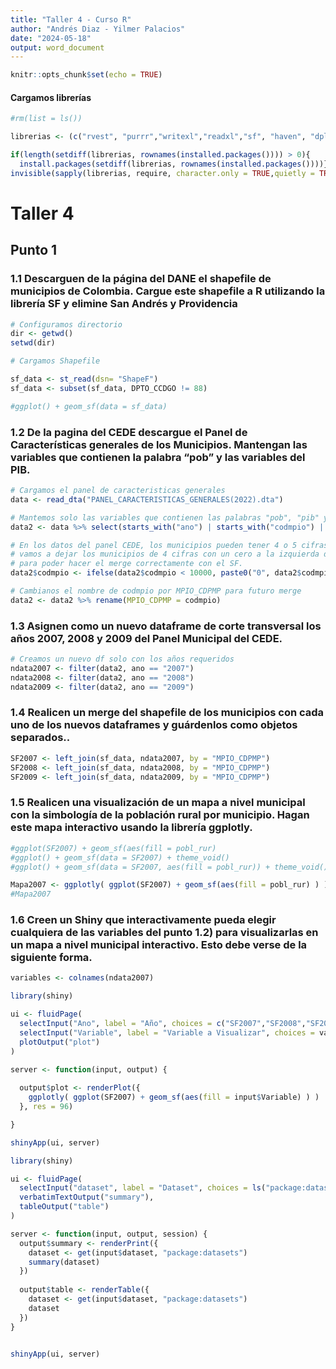 ```yaml
---
title: "Taller 4 - Curso R"
author: "Andrés Diaz - Yilmer Palacios"
date: "2024-05-18"
output: word_document
---
```


```r
knitr::opts_chunk$set(echo = TRUE)
```

#### Cargamos librerías
```r

#rm(list = ls())

librerias <- (c("rvest", "purrr","writexl","readxl","sf", "haven", "dplyr", "plotly", "ggplot2", "shiny"))

if(length(setdiff(librerias, rownames(installed.packages()))) > 0){
  install.packages(setdiff(librerias, rownames(installed.packages())))}
invisible(sapply(librerias, require, character.only = TRUE,quietly = TRUE))


```


# Taller 4

## Punto 1

### 1.1 Descarguen de la página del DANE el shapefile de municipios de Colombia. Cargue este shapefile a R utilizando la librería SF y elimine San Andrés y Providencia

```r
# Configuramos directorio
dir <- getwd()
setwd(dir)

# Cargamos Shapefile

sf_data <- st_read(dsn= "ShapeF")
sf_data <- subset(sf_data, DPTO_CCDGO != 88)

#ggplot() + geom_sf(data = sf_data)

```
### 1.2 De la pagina del CEDE descargue el Panel de Características generales de los Municipios. Mantengan las variables que contienen la palabra “pob” y las variables del PIB.

```r

# Cargamos el panel de caracteristicas generales
data <- read_dta("PANEL_CARACTERISTICAS_GENERALES(2022).dta") 

# Mantemos solo las variables que contienen las palabras "pob", "pib" y el año.
data2 <- data %>% select(starts_with("ano") | starts_with("codmpio") | contains("pob") | contains("pib"))

# En los datos del panel CEDE, los municipios pueden tener 4 o 5 cifras,
# vamos a dejar los municipios de 4 cifras con un cero a la izquierda dejandolos con 5 cifras
# para poder hacer el merge correctamente con el SF.
data2$codmpio <- ifelse(data2$codmpio < 10000, paste0("0", data2$codmpio), as.character(data2$codmpio))

# Cambianos el nombre de codmpio por MPIO_CDPMP para futuro merge
data2 <- data2 %>% rename(MPIO_CDPMP = codmpio)


```

### 1.3 Asignen como un nuevo dataframe de corte transversal los años 2007, 2008 y 2009 del Panel Municipal del CEDE.

```r

# Creamos un nuevo df solo con los años requeridos
ndata2007 <- filter(data2, ano == "2007")
ndata2008 <- filter(data2, ano == "2008")
ndata2009 <- filter(data2, ano == "2009")

```
### 1.4 Realicen un merge del shapefile de los municipios con cada uno de los nuevos dataframes y guárdenlos como objetos separados..

```r

SF2007 <- left_join(sf_data, ndata2007, by = "MPIO_CDPMP")
SF2008 <- left_join(sf_data, ndata2008, by = "MPIO_CDPMP")
SF2009 <- left_join(sf_data, ndata2009, by = "MPIO_CDPMP")

```

### 1.5 Realicen una visualización de un mapa a nivel municipal con la simbología de la población rural por municipio. Hagan este mapa interactivo usando la librería ggplotly.

```r

#ggplot(SF2007) + geom_sf(aes(fill = pobl_rur)
#ggplot() + geom_sf(data = SF2007) + theme_void()
#ggplot() + geom_sf(data = SF2007, aes(fill = pobl_rur)) + theme_void() 

Mapa2007 <- ggplotly( ggplot(SF2007) + geom_sf(aes(fill = pobl_rur) ) )
#Mapa2007

```

### 1.6 Creen un Shiny que interactivamente pueda elegir cualquiera de las variables del punto 1.2) para visualizarlas en un mapa a nivel municipal interactivo. Esto debe verse de la siguiente forma.

```r

variables <- colnames(ndata2007)

library(shiny)

ui <- fluidPage(
  selectInput("Ano", label = "Año", choices = c("SF2007","SF2008","SF2009")),
  selectInput("Variable", label = "Variable a Visualizar", choices = variables),
  plotOutput("plot")
)

server <- function(input, output) {
  
  output$plot <- renderPlot({
    ggplotly( ggplot(SF2007) + geom_sf(aes(fill = input$Variable) ) )
  }, res = 96)

}

shinyApp(ui, server)

```



```r

library(shiny)

ui <- fluidPage(
  selectInput("dataset", label = "Dataset", choices = ls("package:datasets")),
  verbatimTextOutput("summary"),
  tableOutput("table")
)

server <- function(input, output, session) {
  output$summary <- renderPrint({
    dataset <- get(input$dataset, "package:datasets")
    summary(dataset)
  })
  
  output$table <- renderTable({
    dataset <- get(input$dataset, "package:datasets")
    dataset
  })
}


shinyApp(ui, server)


```




